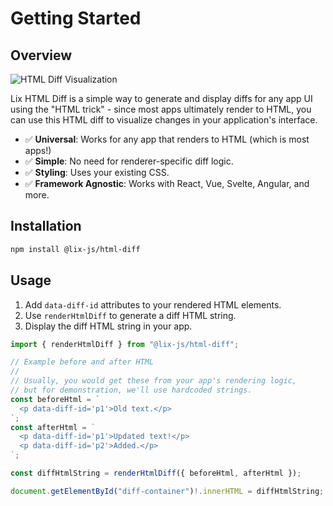 
# Getting Started

## Overview

![HTML Diff Visualization](/diff.svg)

Lix HTML Diff is a simple way to generate and display diffs for any app UI using the "HTML trick" - since most apps ultimately render to HTML, you can use this HTML diff to visualize changes in your application's interface.

- ✅ **Universal**: Works for any app that renders to HTML (which is most apps!)
- ✅ **Simple**: No need for renderer-specific diff logic.
- ✅ **Styling**: Uses your existing CSS.
- ✅ **Framework Agnostic**: Works with React, Vue, Svelte, Angular, and more.

## Installation

```bash
npm install @lix-js/html-diff
```

## Usage

1. Add `data-diff-id` attributes to your rendered HTML elements.
2. Use `renderHtmlDiff` to generate a diff HTML string.
3. Display the diff HTML string in your app.

```typescript
import { renderHtmlDiff } from "@lix-js/html-diff";

// Example before and after HTML
//
// Usually, you would get these from your app's rendering logic,
// but for demonstration, we'll use hardcoded strings.
const beforeHtml = `
  <p data-diff-id='p1'>Old text.</p>
`;
const afterHtml = `
  <p data-diff-id='p1'>Updated text!</p>
  <p data-diff-id='p2'>Added.</p>
`;

const diffHtmlString = renderHtmlDiff({ beforeHtml, afterHtml });

document.getElementById("diff-container")!.innerHTML = diffHtmlString;
```

<Showcase
  before="<p data-diff-id='p1'>Old text.</p>"
  after="<p data-diff-id='p1'>Updated text!</p><p data-diff-id='p2'>Added.</p>"
  css=".diff-before { color: red; } .diff-after { color: green; }"
/>
